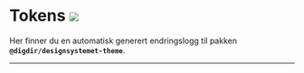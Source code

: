 

<Meta title='Endringslogger/Tokens' />

# Tokens [![](https://img.shields.io/npm/v/@digdir/designsystemet-theme?label=latest%20release&color=0051be)](https://www.npmjs.com/package/@digdir/designsystemet-theme)

Her finner du en automatisk generert endringslogg til pakken **`@digdir/designsystemet-theme`**.

---

<Changelog markdown={changelog} />
